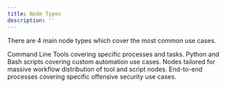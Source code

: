```yaml
---
title: Node Types
description: ''
---
```


There are 4 main node types which cover the most common use cases.

<CardGroup cols={2}>
  <Card title="Tools" href="../workflows/tools">
    Command Line Tools covering specific processes and tasks.
  </Card>
  <Card title="Scripts" href="../workflows/scripts">
    Python and Bash scripts covering custom automation use cases.
  </Card>
  <Card title="Splitter" href="../workflows/splitter">
    Nodes tailored for massive workflow distribution of tool and script nodes.
  </Card>
    <Card title="Modules" href="../workflows/modules">
    End-to-end processes covering specific offensive security use cases.
  </Card>
</CardGroup>
